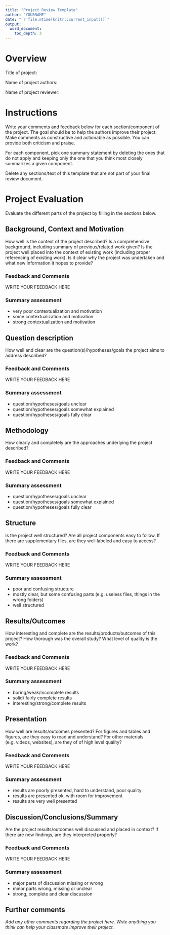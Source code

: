 ```yaml
---
title: "Project Review Template"
author: "YOURNAME"
date: "`r file.mtime(knitr::current_input())`"
output:
  word_document:
    toc_depth: 3
---
```


# Overview

Title of project:

Name of project authors:

Name of project reviewer:


# Instructions

Write your comments and feedback below for each section/component of the project. The goal should be to help the authors improve their project. Make comments as constructive and actionable as possible. You can provide both criticism and praise.

For each component, pick one summary statement by deleting the ones that do not apply and keeping only the one that you think most closely summarizes a given component. 

Delete any sections/text of this template that are not part of your final review document. 


# Project Evaluation
Evaluate the different parts of the project by filling in the sections below.


## Background, Context and Motivation
How well is the context of the project described? Is a comprehensive background, including summary of previous/related work given? Is the project well placed into the context of existing work (including proper referencing of existing work). Is it clear why the project was undertaken and what new information it hopes to provide?

### Feedback and Comments

WRITE YOUR FEEDBACK HERE

### Summary assessment
* very poor contextualization and motivation
* some contextualization and motivation
* strong contextualization and motivation


## Question description
How well and clear are the question(s)/hypotheses/goals the project aims to address described? 


### Feedback and Comments

WRITE YOUR FEEDBACK HERE

### Summary assessment
* question/hypotheses/goals unclear
* question/hypotheses/goals somewhat explained
* question/hypotheses/goals fully clear


## Methodology
How clearly and completely are the approaches underlying the project described?

### Feedback and Comments

WRITE YOUR FEEDBACK HERE

### Summary assessment
* question/hypotheses/goals unclear
* question/hypotheses/goals somewhat explained
* question/hypotheses/goals fully clear


## Structure
Is the project well structured? Are all project components easy to follow. If there are supplementary files, are they well labeled and easy to access?

### Feedback and Comments

WRITE YOUR FEEDBACK HERE

### Summary assessment
* poor and confusing structure
* mostly clear, but some confusing parts (e.g. useless files, things in the wrong folders)
* well structured



## Results/Outcomes
How interesting and complete are the results/products/outcomes of this project? How thorough was the overall study? What level of quality is the work? 

### Feedback and Comments

WRITE YOUR FEEDBACK HERE

### Summary assessment
* boring/weak/incomplete results 
* solid/ fairly complete results 
* interesting/strong/complete results 



## Presentation
How well are results/outcomes presented? For figures and tables and figures, are they easy to read and understand? For other materials (e.g. videos, websites), are they of of high level quality? 

### Feedback and Comments

WRITE YOUR FEEDBACK HERE

### Summary assessment
* results are poorly presented, hard to understand, poor quality
* results are presented ok, with room for improvement
* results are very well presented


## Discussion/Conclusions/Summary
Are the project results/outcomes well discussed and placed in context? If there are new findings, are they interpreted properly? 

### Feedback and Comments

WRITE YOUR FEEDBACK HERE

### Summary assessment
* major parts of discussion missing or wrong 
* minor parts wrong, missing or unclear
* strong, complete and clear discussion



## Further comments

_Add any other comments regarding the project here. Write anything you think can help your classmate improve their project._





